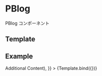 
<Meta title="Molecules/PBlog" component={PBlog} />

# PBlog

PBlog コンポーネント

## Template


## Example

<Canvas>
  <Story
    name="PBlog"
    args={{
      data: {
        url: "/",
        thumbnail: {
          src: Image,
          alt: "Quia saepe facilis et eum ea tempore quo.",
        },
        date: new Date("2022/06/06"),
        category: "Rustic",
        title: "Nulla error repellat repellat omnis et.",
        tags: ["natus", "deleniti"],
      },
      heading: "h3",
      creditContent: (<div>Additional Content</div>),
    }}
  >
    {Template.bind({})}
  </Story>
</Canvas>

<Props story="PBlog" />
